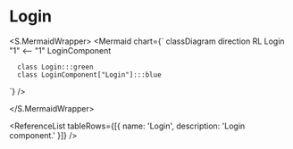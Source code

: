 

# Login

<RouterTable
  name="Login"
  description="The login page is the page where the users log in and register. After logging in, you are redirected to the game-menu page. Only non-logged in users can visit this page."
  source="components/pages/Login"
/>

<S.MermaidWrapper>
<Mermaid
  chart={`
     classDiagram
     direction RL
     Login "1" <-- "1" LoginComponent

      class Login:::green
      class LoginComponent["Login"]:::blue

`}
/>

</S.MermaidWrapper>

<ReferenceList
  tableRows={[{ name: 'Login', description: 'Login component.' }]}
/>
